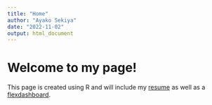 ```yaml
---
title: "Home"
author: "Ayako Sekiya"
date: "2022-11-02"
output: html_document
---
```


# Welcome to my page!

This page is created using R and will include my [resume](resume.html) as well as a [flexdashboard](plotly.html). 
